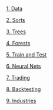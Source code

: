 [1. Data](1-data.html)

[2. Sorts](2-sorts.html)

[3. Trees](3-trees.html)

[4. Forests](4-forests.html)

[5. Train and Test](5-train-test.html)

[6. Neural Nets](6-neural-nets.html)

[7. Trading](7-trading.html)

[8. Backtesting](8-backtesting.html)

[9. Industries](9-industries.html)

